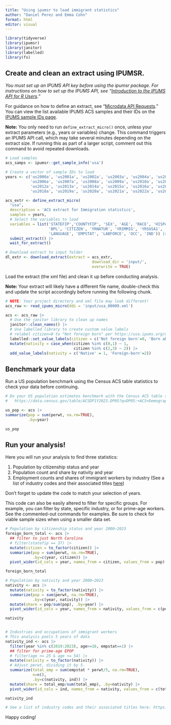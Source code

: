 ```yaml
---
title: "Using ipumsr to load immigrant statistics"
author: "Daniel Perez and Emma Cohn"
format: html
editor: visual
---
```


```r

library(tidyverse)
library(ipumsr)
library(janitor)
library(labelled)
library(fs)

```

## Create and clean an extract using IPUMSR.

*You must set up an IPUMS API key before using the ipumsr package. For instructions on how to set up the IPUMS API, see "[Introduction to the IPUMS API for R Users](http://cran.r-project.org/web/packages/ipumsr/vignettes/ipums-api.html)."*

For guidance on how to define an extract, see "[Microdata API Requests](https://cran.r-project.org/web/packages/ipumsr/vignettes/ipums-api-micro.html)." You can view the list available IPUMS ACS samples and their IDs on the [IPUMS sample IDs page](https://usa.ipums.org/usa-action/samples/sample_ids).

**Note:** You only need to run `define_extract_micro()` once, unless your extract parameters (e.g., years or variables) change. This command triggers an IPUMS API call, which may take several minutes depending on the extract size. If running this as part of a larger script, comment out this command to avoid repeated downloads.

```r

# Load samples
acs_samps <- ipumsr::get_sample_info('usa')

# Create a vector of sample IDs to load
years <- c('us2000a', 'us2001a', 'us2002a', 'us2003a', 'us2004a', 'us2005a',
           'us2006a', 'us2007a', 'us2008a', 'us2009a', 'us2010a', 'us2011a',
           'us2012a', 'us2013a', 'us2014a', 'us2015a', 'us2016a', 'us2017a',
           'us2018a', 'us2019a', 'us2020a', 'us2021a', 'us2022a', 'us2023a')

acs_extr <- define_extract_micro(
  "usa",
  description = 'ACS extract for Immigration statistics',
  samples = years,
  # Select the variables to load
  variables = list('STATEFIP','COUNTYFIP', 'SEX', 'AGE', 'RACE', 'HISPAN',
                   'BPL', 'CITIZEN', 'YRNATUR', 'YRIMMIG', 'YRSUSA1',
                   'LANGUAGE', 'EMPSTAT', 'LABFORCE', 'OCC', 'IND')) |> 
  submit_extract() |> 
  wait_for_extract()

# Download extract to input folder
dl_extr <- download_extract(extract = acs_extr,
                                      download_dir = 'input/',
                                      overwrite = TRUE)
```

Load the extract (the xml file) and clean it up before conducting analysis.

**Note:** Your extract will likely have a different file name, double-check this and update the script accordingly before running the following chunk.

```r

# NOTE: Your project directory and xml file may look different!
acs_raw <- read_ipums_micro(ddi = 'input/usa_00009.xml')

acs <- acs_raw |> 
  # Use the janitor library to clean up names
  janitor::clean_names() |> 
  # Use labelled library to create custom value labels
  # relabel citizen=0 to "Not foreign born" per https://usa.ipums.org/usa-action/variables/CITIZEN#comparability_section
  labelled::set_value_labels(citizen = c('Not foreign born'=0, 'Born abroad of American parents'=1, 'Naturalized citizen'=2, 'Not a citizen'=3)) |> 
  mutate(nativity = case_when(citizen %in% c(0,1) ~ 1,
                              citizen %in% c(2,3) ~ 2)) |> 
  add_value_labels(nativity = c('Native' = 1, 'Foreign-born'=2))
```

## Benchmark your data

Run a US population benchmark using the Census ACS table statistics to check your data before continuing.

```r
# Do your US population estimates benchmark with the Census ACS table statistics?
#   https://data.census.gov/table/ACSDP1Y2023.DP05?q=DP05:+ACS+Demographic+and+Housing+Estimates

us_pop <- acs |> 
summarize(pop = sum(perwt, na.rm=TRUE),
          .by=year)

us_pop
```

## Run your analysis!

Here you will run your analysis to find three statistics:

1.  Population by citizenship status and year
2.  Population count and share by nativity and year
3.  Employment counts and shares of immigrant workers by industry (See a list of industry codes and their associated titles [here](https://usa.ipums.org/usa/volii/ind2022.shtml))

Don't forget to update the code to match your selection of years.

This code can also be easily altered to filter for specific groups. For example, you can filter by state, specific industry, or for prime-age workers. See the commented-out commands for examples. Be sure to check for viable sample sizes when using a smaller data set.

```r

# Population by citizenship status and year 2000–2023
foreign_born_total <- acs |> 
  ## filter to just North Carolina
  # filter(statefip == 37) |>
  mutate(citizen = to_factor(citizen)) |> 
  summarize(pop = sum(perwt, na.rm=TRUE),
            .by=c(year, citizen)) |> 
  pivot_wider(id_cols = year, names_from = citizen, values_from = pop)

foreign_born_total

# Population by nativity and year 2000–2023
nativity <- acs |> 
  mutate(nativity = to_factor(nativity)) |> 
  summarize(pop = sum(perwt, na.rm=TRUE),
            .by=c(year, nativity)) |>
  mutate(share = pop/sum(pop), .by=year) |> 
  pivot_wider(id_cols = year, names_from = nativity, values_from = c(pop, share))

nativity


# Industries and occupations of immigrant workers
# This analysis pools 5 years of data
nativity_ind <- acs |> 
  filter(year %in% c(2019:2023), age>=16, empstat==1) |> 
  ## filter for prime-age EPOP
  # filter(age >= 25 & age <= 54) |>
  mutate(nativity = to_factor(nativity)) |> 
  # Adjust perwt, dividing it by 5.
  summarize(total_emp = sum(empstat * perwt/5, na.rm=TRUE),
            n=n(),
            .by=c(nativity, ind)) |>
  mutate(share = total_emp/sum(total_emp), .by=nativity) |> 
  pivot_wider(id_cols = ind, names_from = nativity, values_from = c(total_emp, share, n))

nativity_ind

# See a list of industry codes and their associated titles here: https://usa.ipums.org/usa/volii/ind2022.shtml

```

Happy coding!
